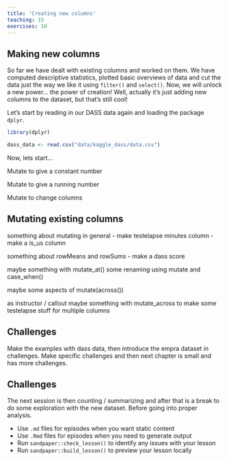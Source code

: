 ```yaml
---
title: 'Creating new columns'
teaching: 15
exercises: 10
---
```


:::::::::::::::::::::::::::::::::::::: questions 


::::::::::::::::::::::::::::::::::::::::::::::::

::::::::::::::::::::::::::::::::::::: objectives


::::::::::::::::::::::::::::::::::::::::::::::::

## Making new columns
So far we have dealt with existing columns and worked on them. We have computed descriptive statistics, plotted basic overviews of data and cut the data just the way we like it using `filter()` and `select()`. Now, we will unlock a new power... the power of creation! Well, actually it's just adding new columns to the dataset, but that's still cool!

Let's start by reading in our DASS data again and loading the package `dplyr`.

```r
library(dplyr)

dass_data <- read.csv("data/kaggle_dass/data.csv")
```

Now, lets start...

Mutate to give a constant number

Mutate to give a running number

Mutate to change columns

## Mutating existing columns
something about mutating in general
- make testelapse minutes column
- make a is_us column

something about rowMeans and rowSums
- make a dass score

maybe something with mutate_at()
some renaming using mutate and case_when()

maybe some aspects of mutate(across())

as instructor / callout
maybe something with mutate_across to make some testelapse stuff for multiple columns

## Challenges
Make the examples with dass data, then introduce the empra dataset in challenges. Make specific challenges and then next chapter is small and has more challenges.


## Challenges
The next session is then counting / summarizing and after that is a break to do 
some exploration with the new dataset. Before going into proper analysis.

::::::::::::::::::::::::::::::::::::: keypoints 

- Use `.md` files for episodes when you want static content
- Use `.Rmd` files for episodes when you need to generate output
- Run `sandpaper::check_lesson()` to identify any issues with your lesson
- Run `sandpaper::build_lesson()` to preview your lesson locally

::::::::::::::::::::::::::::::::::::::::::::::::

